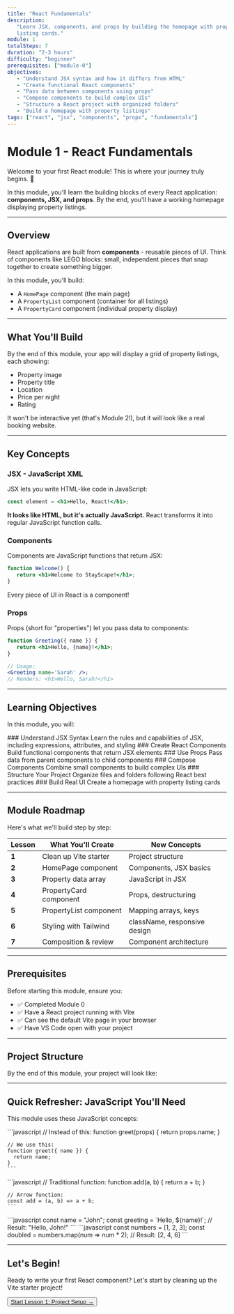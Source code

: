 ```yaml
---
title: "React Fundamentals"
description:
   "Learn JSX, components, and props by building the homepage with property
   listing cards."
module: 1
totalSteps: 7
duration: "2-3 hours"
difficulty: "beginner"
prerequisites: ["module-0"]
objectives:
   - "Understand JSX syntax and how it differs from HTML"
   - "Create functional React components"
   - "Pass data between components using props"
   - "Compose components to build complex UIs"
   - "Structure a React project with organized folders"
   - "Build a homepage with property listings"
tags: ["react", "jsx", "components", "props", "fundamentals"]
---
```


# Module 1 - React Fundamentals

Welcome to your first React module! This is where your journey truly begins. 🚀

In this module, you'll learn the building blocks of every React application:
**components, JSX, and props**. By the end, you'll have a working homepage
displaying property listings.

---

## Overview

React applications are built from **components** - reusable pieces of UI. Think
of components like LEGO blocks: small, independent pieces that snap together to
create something bigger.

In this module, you'll build:

-  A `HomePage` component (the main page)
-  A `PropertyList` component (container for all listings)
-  A `PropertyCard` component (individual property display)

---

## What You'll Build

By the end of this module, your app will display a grid of property listings,
each showing:

-  Property image
-  Property title
-  Location
-  Price per night
-  Rating

It won't be interactive yet (that's Module 2!), but it will look like a real
booking website.

---

## Key Concepts

### JSX - JavaScript XML

JSX lets you write HTML-like code in JavaScript:

```jsx
const element = <h1>Hello, React!</h1>;
```

**It looks like HTML, but it's actually JavaScript.** React transforms it into
regular JavaScript function calls.

### Components

Components are JavaScript functions that return JSX:

```jsx
function Welcome() {
   return <h1>Welcome to StayScape!</h1>;
}
```

Every piece of UI in React is a component!

### Props

Props (short for "properties") let you pass data to components:

```jsx
function Greeting({ name }) {
   return <h1>Hello, {name}!</h1>;
}

// Usage:
<Greeting name='Sarah' />;
// Renders: <h1>Hello, Sarah!</h1>
```

---

## Learning Objectives

In this module, you will:

<Steps>
   <Step>
      ### Understand JSX Syntax Learn the rules and capabilities of JSX,
      including expressions, attributes, and styling
   </Step>
   <Step>
      ### Create React Components Build functional components that return JSX
      elements
   </Step>
   <Step>
      ### Use Props Pass data from parent components to child components
   </Step>
   <Step>
      ### Compose Components Combine small components to build complex UIs
   </Step>
   <Step>
      ### Structure Your Project Organize files and folders following React best
      practices
   </Step>
   <Step>### Build Real UI Create a homepage with property listing cards</Step>
</Steps>

---

## Module Roadmap

Here's what we'll build step by step:

| Lesson | What You'll Create     | New Concepts                 |
| ------ | ---------------------- | ---------------------------- |
| **1**  | Clean up Vite starter  | Project structure            |
| **2**  | HomePage component     | Components, JSX basics       |
| **3**  | Property data array    | JavaScript in JSX            |
| **4**  | PropertyCard component | Props, destructuring         |
| **5**  | PropertyList component | Mapping arrays, keys         |
| **6**  | Styling with Tailwind  | className, responsive design |
| **7**  | Composition & review   | Component architecture       |

---

## Prerequisites

Before starting this module, ensure you:

-  ✅ Completed Module 0
-  ✅ Have a React project running with Vite
-  ✅ Can see the default Vite page in your browser
-  ✅ Have VS Code open with your project

---

## Project Structure

By the end of this module, your project will look like:

<Files>
   <Folder name='src' defaultOpen>
      <Folder name='pages' defaultOpen>
         <File name='HomePage.jsx' />
      </Folder>
      <Folder name='components' defaultOpen>
         <File name='PropertyList.jsx' />
         <File name='PropertyCard.jsx' />
      </Folder>
      <File name='App.jsx' />
      <File name='main.jsx' />
   </Folder>
</Files>

---

## Quick Refresher: JavaScript You'll Need

This module uses these JavaScript concepts:

<Accordions type="single">
  <Accordion id="destructuring" title="Object Destructuring" value="destructuring">
    ```javascript
    // Instead of this:
    function greet(props) {
      return props.name;
    }
    
    // We use this:
    function greet({ name }) {
      return name;
    }
    ```
  </Accordion>
  
  <Accordion id="arrow" title="Arrow Functions" value="arrow">
    ```javascript
    // Traditional function:
    function add(a, b) {
      return a + b;
    }
    
    // Arrow function:
    const add = (a, b) => a + b;
    ```
  </Accordion>
  
  <Accordion id="template" title="Template Literals" value="template">
    ```javascript
    const name = "John";
    const greeting = `Hello, ${name}!`;
    // Result: "Hello, John!"
    ```
  </Accordion>
  
  <Accordion id="map" title="Array.map()" value="map">
    ```javascript
    const numbers = [1, 2, 3];
    const doubled = numbers.map(num => num * 2);
    // Result: [2, 4, 6]
    ```
  </Accordion>
</Accordions>

---

## Let's Begin!

Ready to write your first React component? Let's start by cleaning up the Vite
starter project!

<div className='mt-6'>
   <Button asChild>
      <a href='/docs/react/m1/lesson-1'>Start Lesson 1: Project Setup →</a>
   </Button>
</div>
